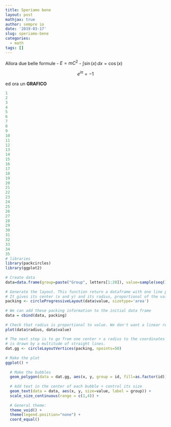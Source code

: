 ```yaml
---
title: Speriamo bene
layout: post
mathjax: true
author: sempre io
date: '2019-03-17'
slug: speriamo-bene
categories:
  - math
tags: []
---
```


Allora due belle formule
- $E=m C^2$
- $\int \sin(x) \, dx = \cos(x)$

$$e^{i \pi} = -1$$

ed ora un **GRAFICO**

```r

1
2
3
4
5
6
7
8
9
10
11
12
13
14
15
16
17
18
19
20
21
22
23
24
25
26
27
28
29
30
31
32
33
34
35
# libraries
library(packcircles)
library(ggplot2)
 
# Create data
data=data.frame(group=paste("Group", letters[1:20]), value=sample(seq(1,100),20)) 
 
# Generate the layout. This function return a dataframe with one line per bubble. 
# It gives its center (x and y) and its radius, proportional of the value
packing <- circleProgressiveLayout(data$value, sizetype='area')
 
# We can add these packing information to the initial data frame
data = cbind(data, packing)
 
# Check that radius is proportional to value. We don't want a linear relationship, since it is the AREA that must be proportionnal to the value
plot(data$radius, data$value)
 
# The next step is to go from one center + a radius to the coordinates of a circle that
# is drawn by a multitude of straight lines.
dat.gg <- circleLayoutVertices(packing, npoints=50)
 
# Make the plot
ggplot() + 
  
  # Make the bubbles
  geom_polygon(data = dat.gg, aes(x, y, group = id, fill=as.factor(id)), colour = "black", alpha = 0.6) +
  
  # Add text in the center of each bubble + control its size
  geom_text(data = data, aes(x, y, size=value, label = group)) +
  scale_size_continuous(range = c(1,4)) +
  
  # General theme:
  theme_void() + 
  theme(legend.position="none") +
  coord_equal()
```